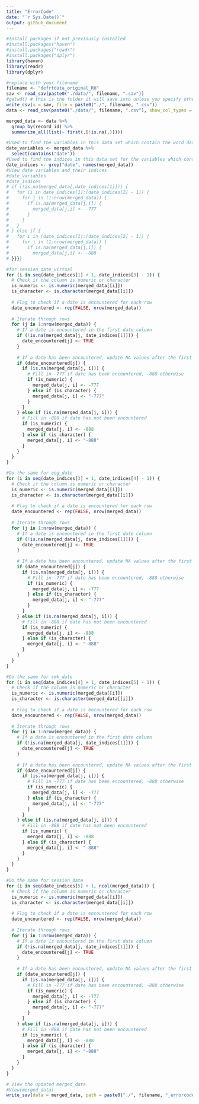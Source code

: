 ```yaml
---
title: "ErrorCode"
date: "`r Sys.Date()`"
output: github_document
---
```


```r
#Install packages if not previously installed
#install.packages("haven")
#install.packages("readr")
#install.packages("dplyr")
library(haven)
library(readr)
library(dplyr)
```

```r
#replace with your filename
filename <- "defrtdata_original_RH"
sav <- read_sav(paste0("./data/", filename, ".sav"))
#getwd() # this is the folder it will save into unless you specify otherwise in the path below
write_csv(x = sav, file = paste0("./", filename, ".csv"))
data <- read_csv(paste0("./data/", filename, ".csv"), show_col_types = F)

merged_data <- data %>%
  group_by(record_id) %>%
  summarize_all(list(~ first(.[!is.na(.)])))
```

```r
#Used to find the variables in this data set which contain the word date.
date_variables <- merged_data %>%
  select(contains("date"))
#Used to find the indices in this data set for the variables which contain the word date.
date_indices <- grep("date", names(merged_data))
#View date variables and their indices
#date_variables
#date_indices
# if (!is.na(merged_data[,date_indices[1]])) {
#   for (i in date_indices[1]:(date_indices[2] - 1)) {
#     for j in (1:nrow(merged_data)) {
#       if is.na(merged_data[j,i]) {
#         merged_data[j,i] <- -777
#       }
#     }
#   }
# } else if {
#   for i in (date_indices[1]:(date_indices[2] - 1)) {
#     for j in (1:nrow(merged_data)) {
#       if is.na(merged_data[j,i]) {
#         merged_data[j,i] <- -888
# }}}}

#for session_date_virtual
for (i in seq(date_indices[1] + 1, date_indices[3] - 1)) {
  # Check if the column is numeric or character
  is_numeric <- is.numeric(merged_data[[i]])
  is_character <- is.character(merged_data[[i]])
  
  # Flag to check if a date is encountered for each row
  date_encountered <- rep(FALSE, nrow(merged_data))
  
  # Iterate through rows
  for (j in 1:nrow(merged_data)) {
    # If a date is encountered in the first date column
    if (!is.na(merged_data[j, date_indices[1]])) {
      date_encountered[j] <- TRUE
    }
    
    # If a date has been encountered, update NA values after the first date column
    if (date_encountered[j]) {
      if (is.na(merged_data[j, i])) {
        # Fill in -777 if date has been encountered, -888 otherwise
        if (is_numeric) {
          merged_data[j, i] <- -777
        } else if (is_character) {
          merged_data[j, i] <- "-777"
        }
      }
    } else if (is.na(merged_data[j, i])) {
      # Fill in -888 if date has not been encountered
      if (is_numeric) {
        merged_data[j, i] <- -888
      } else if (is_character) {
        merged_data[j, i] <- "-888"
      }
    }
  }
}

#Do the same for eeg_date
for (i in seq(date_indices[3] + 1, date_indices[4] - 1)) {
  # Check if the column is numeric or character
  is_numeric <- is.numeric(merged_data[[i]])
  is_character <- is.character(merged_data[[i]])
  
  # Flag to check if a date is encountered for each row
  date_encountered <- rep(FALSE, nrow(merged_data))
  
  # Iterate through rows
  for (j in 1:nrow(merged_data)) {
    # If a date is encountered in the first date column
    if (!is.na(merged_data[j, date_indices[1]])) {
      date_encountered[j] <- TRUE
    }
    
    # If a date has been encountered, update NA values after the first date column
    if (date_encountered[j]) {
      if (is.na(merged_data[j, i])) {
        # Fill in -777 if date has been encountered, -888 otherwise
        if (is_numeric) {
          merged_data[j, i] <- -777
        } else if (is_character) {
          merged_data[j, i] <- "-777"
        }
      }
    } else if (is.na(merged_data[j, i])) {
      # Fill in -888 if date has not been encountered
      if (is_numeric) {
        merged_data[j, i] <- -888
      } else if (is_character) {
        merged_data[j, i] <- "-888"
      }
    }
  }
}

#Do the same for smk_date
for (i in seq(date_indices[4] + 1, date_indices[5] - 1)) {
  # Check if the column is numeric or character
  is_numeric <- is.numeric(merged_data[[i]])
  is_character <- is.character(merged_data[[i]])
  
  # Flag to check if a date is encountered for each row
  date_encountered <- rep(FALSE, nrow(merged_data))
  
  # Iterate through rows
  for (j in 1:nrow(merged_data)) {
    # If a date is encountered in the first date column
    if (!is.na(merged_data[j, date_indices[1]])) {
      date_encountered[j] <- TRUE
    }
    
    # If a date has been encountered, update NA values after the first date column
    if (date_encountered[j]) {
      if (is.na(merged_data[j, i])) {
        # Fill in -777 if date has been encountered, -888 otherwise
        if (is_numeric) {
          merged_data[j, i] <- -777
        } else if (is_character) {
          merged_data[j, i] <- "-777"
        }
      }
    } else if (is.na(merged_data[j, i])) {
      # Fill in -888 if date has not been encountered
      if (is_numeric) {
        merged_data[j, i] <- -888
      } else if (is_character) {
        merged_data[j, i] <- "-888"
      }
    }
  }
}

#Do the same for session_date
for (i in seq(date_indices[5] + 1, ncol(merged_data))) {
  # Check if the column is numeric or character
  is_numeric <- is.numeric(merged_data[[i]])
  is_character <- is.character(merged_data[[i]])
  
  # Flag to check if a date is encountered for each row
  date_encountered <- rep(FALSE, nrow(merged_data))
  
  # Iterate through rows
  for (j in 1:nrow(merged_data)) {
    # If a date is encountered in the first date column
    if (!is.na(merged_data[j, date_indices[1]])) {
      date_encountered[j] <- TRUE
    }
    
    # If a date has been encountered, update NA values after the first date column
    if (date_encountered[j]) {
      if (is.na(merged_data[j, i])) {
        # Fill in -777 if date has been encountered, -888 otherwise
        if (is_numeric) {
          merged_data[j, i] <- -777
        } else if (is_character) {
          merged_data[j, i] <- "-777"
        }
      }
    } else if (is.na(merged_data[j, i])) {
      # Fill in -888 if date has not been encountered
      if (is_numeric) {
        merged_data[j, i] <- -888
      } else if (is_character) {
        merged_data[j, i] <- "-888"
      }
    }
  }
}

# View the updated merged_data
#View(merged_data)
write_sav(data = merged_data, path = paste0("./", filename, "_errorcode.sav"))
```
